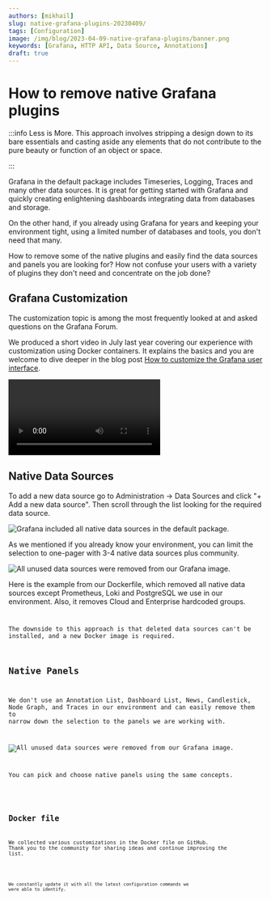 ```yaml
---
authors: [mikhail]
slug: native-grafana-plugins-20230409/
tags: [Configuration]
image: /img/blog/2023-04-09-native-grafana-plugins/banner.png
keywords: [Grafana, HTTP API, Data Source, Annotations]
draft: true
---
```



# How to remove native Grafana plugins

:::info Less is More.
This approach involves stripping a design down to its bare essentials and casting aside any elements that do not contribute to the pure beauty or function of an object or space.

:::

Grafana in the default package includes Timeseries, Logging, Traces and many other data sources. It is great for getting started with Grafana and quickly creating enlightening dashboards integrating data from databases and storage.

On the other hand, if you already using Grafana for years and keeping your environment tight, using a limited number of databases and tools, you don't need that many.

How to remove some of the native plugins and easily find the data sources and panels you are looking for? How not confuse your users with a variety of plugins they don't need and concentrate on the job done?

## Grafana Customization

The customization topic is among the most frequently looked at and asked questions on the Grafana Forum.

We produced a short video in July last year covering our experience with customization using Docker containers. It explains the basics and you are welcome to dive deeper in the blog post [How to customize the Grafana user interface](/blog/how-to-customize-the-grafana-user-interface-8d70a42dc2b6/).

<Video
  src="https://www.youtube.com/embed/3GRoa8TzIxY"
  title="Change titles, icons, footer, default dashboard in Grafana 9."
/>

## Native Data Sources

To add a new data source go to Administration -> Data Sources and click "+ Add a new data source". Then scroll through the list looking for the required data source.

<Image
  title="Grafana included all native data sources in the default package."
  src="/img/blog/2023-04-09-native-grafana-plugins/datasources-all.png"
  lazy={false}
/>

As we mentioned if you already know your environment, you can limit the selection to one-pager with 3-4 native data sources plus community.

<Image
  title="All unused data sources were removed from our Grafana image."
  src="/img/blog/2023-04-09-native-grafana-plugins/datasources.png"
  lazy={false}
/>

Here is the example from our Dockerfile, which removed all native data sources except Prometheus, Loki and PostgreSQL we use in our environment. Also, it removes Cloud and Enterprise hardcoded groups.

<Code
  url="https://github.com/VolkovLabs/volkovlabs.io/blob/main/blog/2023-04-09-native-grafana-plugins/datasources.docker"
  language="docker"
/>

The downside to this approach is that deleted data sources can't be installed, and a new Docker image is required.

## Native Panels

We don't use an Annotation List, Dashboard List, News, Candlestick, Node Graph, and Traces in our environment and can easily remove them to narrow down the selection to the panels we are working with.

<Image
  title="All unused data sources were removed from our Grafana image."
  src="/img/blog/2023-04-09-native-grafana-plugins/panels.png"
  lazy={false}
/>

You can pick and choose native panels using the same concepts.

<Code
  url="https://github.com/VolkovLabs/volkovlabs.io/blob/main/blog/2023-04-09-native-grafana-plugins/panels.docker"
  language="docker"
/>

## Docker file

We collected various customizations in the Docker file on GitHub. Thank you to the community for sharing ideas and continue improving the list.

<Code
  url="https://github.com/VolkovLabs/volkovlabs-app/blob/main/Dockerfile"
  language="docker"
/>

We constantly update it with all the latest configuration commands we were able to identify.
